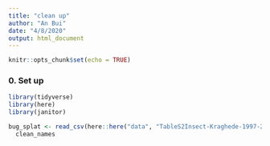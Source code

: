 ```yaml
---
title: "clean up"
author: "An Bui"
date: "4/8/2020"
output: html_document
---
```


```r
knitr::opts_chunk$set(echo = TRUE)
```

### 0. Set up
```r
library(tidyverse)
library(here)
library(janitor)
```

```r
bug_splat <- read_csv(here::here("data", "TableS2Insect-Kraghede-1997-2018.2.csv")) %>% 
  clean_names
```

